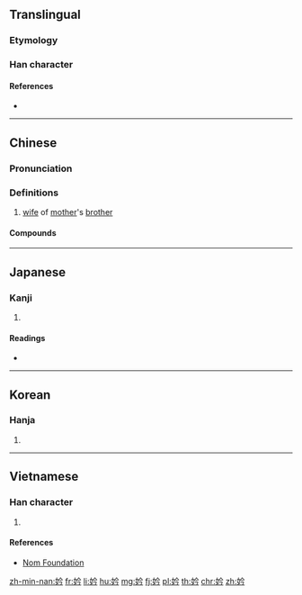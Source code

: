 {{character info/new}}
==Translingual==

===Etymology===
{{Han etym}}

===Han character===
{{Han char|rn=38|rad=女|as=04|sn=7|four=48427|canj=VOIN|ids=⿰女今}}

====References====
* {{Han ref|kx=0256.210|dkj=06087|dj=0521.010|hdz=21032.030|uh=5997|ud=22935|bh=CAB5|bd=51893}}

----

==Chinese==
{{zh-forms}}

===Pronunciation===
{{zh-pron
|m=jìn
|c=kam5
|h=pfs=
|md=
|mn=kīm
|w=
|mc=y
|oc=y
|cat=n
}}

===Definitions===
{{zh-hanzi}}

# [[wife]] of [[mother]]'s [[brother]]

====Compounds====
{{zh-der|妗母|阿妗}}

{{zh-cat|Family}}

----

==Japanese==

===Kanji===
{{ja-kanji|grade=|rs=女04}}

# {{defn|lang=ja|sort=女04}}

====Readings====
* {{ja-readings|on=[[せん]] (sen), [[けん]] (ken), [[かん]] (kan), [[きん]] (kin), [[ごん]] (gon)|kun=[[うつくしい]] (utsukushii), [[よろこぶさま]] (yorokobusama)}}

----

==Korean==

===Hanja===
{{ko-hanja|hangeul=금}}

# {{defn|lang=ko|sort=女04}}

----

==Vietnamese==

===Han character===
{{vi-hantu|[[cấm]]|rs=女04}}

# {{defn|lang=vi|sort=女04}}

====References====
* [http://nomfoundation.org/common/nom_details.php?codepoint=5997 Nom Foundation]

[[zh-min-nan:妗]]
[[fr:妗]]
[[li:妗]]
[[hu:妗]]
[[mg:妗]]
[[fj:妗]]
[[pl:妗]]
[[th:妗]]
[[chr:妗]]
[[zh:妗]]